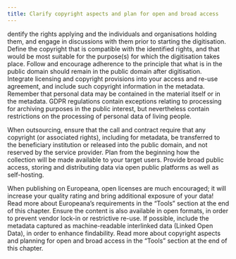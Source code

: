 ```yaml
---
title: Clarify copyright aspects and plan for open and broad access
---
```

dentify the rights applying and the individuals and organisations holding them, and engage in discussions with them prior to starting the digitisation.
Define the copyright that is compatible with the identified rights, and that would be most suitable for the purpose(s) for which the digitisation takes place.
Follow and encourage adherence to the principle that what is in the public domain should remain in the public domain after digitisation.
Integrate licensing and copyright provisions into your access and re-use agreement, and include such copyright information in the metadata.
Remember that personal data may be contained in the material itself or in the metadata. GDPR regulations contain exceptions relating to processing for archiving purposes in the public interest, but nevertheless contain restrictions on the processing of personal data of living people.

When outsourcing, ensure that the call and contract require that any copyright (or associated rights), including for metadata, be transferred to the beneficiary institution or released into the public domain, and not reserved by the service provider.
Plan from the beginning how the collection will be made available to your target users.
Provide broad public access, storing and distributing data via open public platforms as well as self-hosting. 

When publishing on Europeana, open licenses are much encouraged; it will increase your quality rating and bring additional exposure of your data! Read more about Europeana’s requirements in the “Tools” section at the end of this chapter.
Ensure the content is also available in open formats, in order to prevent vendor lock-in or restrictive re-use.
If possible, include the metadata captured as machine-readable interlinked data (Linked Open Data), in order to enhance findability.
Read more about copyright aspects and planning for open and broad access in the “Tools” section at the end of this chapter.
